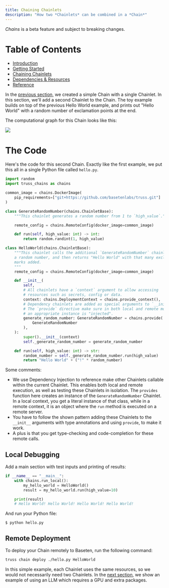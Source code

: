 ```yaml
---
title: Chaining Chainlets
description: "How two *Chainlets* can be combined in a *Chain*"
---
```

<Warning>*Chains* is a beta feature and subject to breaking changes.</Warning>

# Table of Contents

* [Introduction](/chains/intro)
* [Getting Started](/chains/getting-started)
* [Chaining Chainlets](/chains/chaining-chainlets)
* [Dependencies & Resources](/chains/deps-and-resources)
* [Reference](/chains/full-reference)


In the [previous section](chains/getting-started), we created a simple Chain with a single Chainlet.
In this section, we'll add a second Chainlet to the Chain. The toy example builds on top of
the previous Hello World example, and prints out "Hello World" with a random number of exclamation points at the end.

The computational graph for this Chain looks like this:

<img src="/images/second-chainlet.png" />

# The Code

Here's the code for this second Chain. Exactly like the first example, we put this all in a single Python file called `hello.py`.

```python
import random
import truss_chains as chains

common_image = chains.DockerImage(
    pip_requirements=["git+https://github.com/basetenlabs/truss.git"]
)

class GenerateRandomNumber(chains.ChainletBase):
    """This chainlet generates a random number from 1 to `high_value`."""

    remote_config = chains.RemoteConfig(docker_image=common_image)

    def run(self, high_value: int) -> int:
        return random.randint(1, high_value)

class HelloWorld(chains.ChainletBase):
    """This chainlet calls the additional `GenerateRandomNumber` chainlet to get
    a random number, and then returns "Hello World" with that many exclamation
    marks added.
    """
    remote_config = chains.RemoteConfig(docker_image=common_image)

    def __init__(
        self,
        # All chainlets have a `context` argument to allow accessing
        # resources such as secrets, config or data.
        context: chains.DeploymentContext = chains.provide_context(),
        # Dependency chainlets are added as special arguments to `__init__`.
        # The `provide` directive make sure in both local and remote mode
        # an appropriate instance is "injected".
        generate_random_number: GenerateRandomNumber = chains.provide(
            GenerateRandomNumber
        ),
    ):
        super().__init__(context)
        self._generate_random_number = generate_random_number

    def run(self, high_value: int) -> str:
        random_number = self._generate_random_number.run(high_value)
        return "Hello World" + ("!" * random_number)
```

Some comments:
* We use Dependency Injection to reference make other Chainlets callable within the current Chainlet.
This enables both local and remote execution, as well as testing these Chainlets in isolation.
The `provides` function here creates an instance of the `GenerateRandomNumber` Chainlet. In a local
context, you get a literal instance of that class, while in a remote context, it is an object where
the `run` method is executed on a remote server.
* You have to follow the shown pattern adding these Chainlets to the `__init__` arguments with type
annotations and using `provide`, to make it work.
* A plus is that you get type-checking and code-completion for these remote calls.


## Local Debugging

Add a main section with test inputs and printing of results:

```python
if __name__ == "__main__":
    with chains.run_local():
        my_hello_world = HelloWorld()
        result = my_hello_world.run(high_value=10)

    print(result)
    # Hello World! Hello World! Hello World! Hello World!

```

And run your Python file:

```
$ python hello.py
```

## Remote Deployment

To deploy your Chain remotely to Baseten, run the following command:

```bash
truss chain deploy ./hello.py HelloWorld
```

In this simple example, each Chainlet uses the same resources, so we would not necessarily need two Chainlets.
In the [next section](/chains/deps-and-resources), we show an example of using an LLM which requires a GPU and extra packages.

